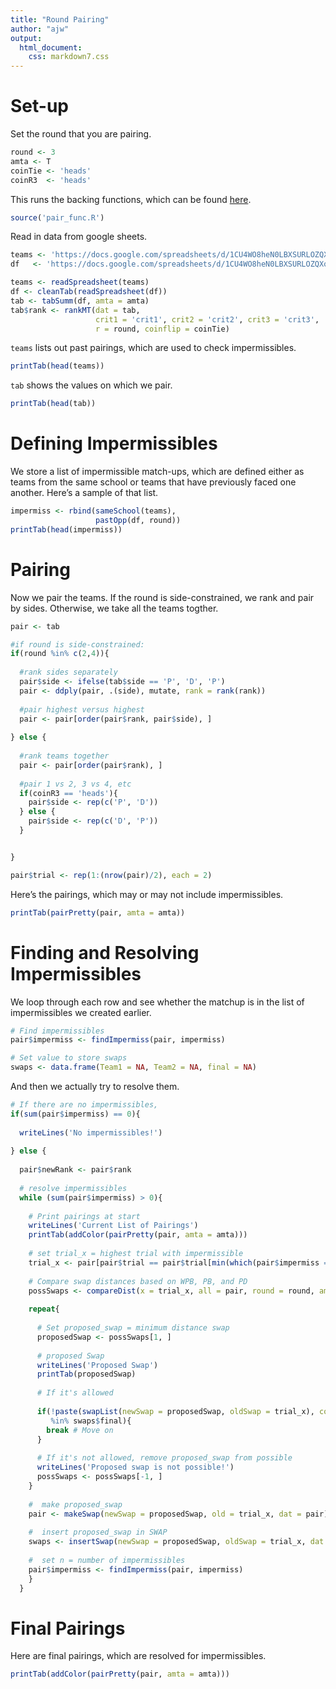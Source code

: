 ```yaml
---
title: "Round Pairing"
author: "ajw"
output:
  html_document:
    css: markdown7.css
---
```


# Set-up
Set the round that you are pairing.
```r
round <- 3
amta <- T
coinTie <- 'heads'
coinR3  <- 'heads'
```

This runs the backing functions, which can be found [here](https://github.com/anniejw6/amta-analytics/blob/master/auto-pairing/pair_func.R).
```r
source('pair_func.R')
```

Read in data from google sheets.
```r
teams <- 'https://docs.google.com/spreadsheets/d/1CU4WO8heN0LBXSURLOZQXopt0UV480Cmg7h8NuBXcRY/pubhtml?gid=0&single=true'
df   <- 'https://docs.google.com/spreadsheets/d/1CU4WO8heN0LBXSURLOZQXopt0UV480Cmg7h8NuBXcRY/pubhtml?gid=2080568749&single=true'

teams <- readSpreadsheet(teams)
df <- cleanTab(readSpreadsheet(df))
tab <- tabSumm(df, amta = amta)
tab$rank <- rankMT(dat = tab, 
                   crit1 = 'crit1', crit2 = 'crit2', crit3 = 'crit3', 
                   r = round, coinflip = coinTie)
```

`teams` lists out past pairings, which are used to check impermissibles.
```r
printTab(head(teams))
```

`tab` shows the values on which we pair.
```r
printTab(head(tab))
```

# Defining Impermissibles
We store a list of impermissible match-ups, which are 
defined either as teams from the same school or teams that have previously faced one another.
Here's a sample of that list.
```r
impermiss <- rbind(sameSchool(teams),
                   pastOpp(df, round))
printTab(head(impermiss))
```

# Pairing

Now we pair the teams. If the round is side-constrained, we rank and pair by sides. Otherwise, we take all the teams togther.
```r
pair <- tab

#if round is side-constrained:
if(round %in% c(2,4)){
  
  #rank sides separately
  pair$side <- ifelse(tab$side == 'P', 'D', 'P')  
  pair <- ddply(pair, .(side), mutate, rank = rank(rank))
  
  #pair highest versus highest
  pair <- pair[order(pair$rank, pair$side), ]
  
} else {
  
  #rank teams together
  pair <- pair[order(pair$rank), ]
  
  #pair 1 vs 2, 3 vs 4, etc
  if(coinR3 == 'heads'){
    pair$side <- rep(c('P', 'D'))
  } else {
    pair$side <- rep(c('D', 'P'))
  }


}

pair$trial <- rep(1:(nrow(pair)/2), each = 2)
```

Here's the pairings, which may or may not include impermissibles.
```r
printTab(pairPretty(pair, amta = amta))
```

# Finding and Resolving Impermissibles

We loop through each row and see whether 
the matchup is in the list of impermissibles we created earlier.
```r
# Find impermissibles
pair$impermiss <- findImpermiss(pair, impermiss)

# Set value to store swaps
swaps <- data.frame(Team1 = NA, Team2 = NA, final = NA)
```

And then we actually try to resolve them.
```r
# If there are no impermissibles,
if(sum(pair$impermiss) == 0){
  
  writeLines('No impermissibles!')
  
} else {
  
  pair$newRank <- pair$rank
  
  # resolve impermissibles
  while (sum(pair$impermiss) > 0){
  
    # Print pairings at start
    writeLines('Current List of Pairings')
    printTab(addColor(pairPretty(pair, amta = amta)))
    
    # set trial_x = highest trial with impermissible
    trial_x <- pair[pair$trial == pair$trial[min(which(pair$impermiss == T))], ]
    
    # Compare swap distances based on WPB, PB, and PD
    possSwaps <- compareDist(x = trial_x, all = pair, round = round, amta = F)  
    
    repeat{
      
      # Set proposed_swap = minimum distance swap
      proposedSwap <- possSwaps[1, ]
      
      # proposed Swap
      writeLines('Proposed Swap')
      printTab(proposedSwap)
      
      # If it's allowed
      
      if(!paste(swapList(newSwap = proposedSwap, oldSwap = trial_x), collapse = '') 
         %in% swaps$final){
        break # Move on
      }
      
      # If it's not allowed, remove proposed_swap from possible
      writeLines('Proposed swap is not possible!')
      possSwaps <- possSwaps[-1, ]
    }
    
    #  make proposed_swap
    pair <- makeSwap(newSwap = proposedSwap, old = trial_x, dat = pair)
    
    #  insert proposed_swap in SWAP
    swaps <- insertSwap(newSwap = proposedSwap, oldSwap = trial_x, dat = swaps)
    
    #  set n = number of impermissibles
    pair$impermiss <- findImpermiss(pair, impermiss)
    }
  }
```

# Final Pairings

Here are final pairings, which are resolved for impermissibles.
```r
printTab(addColor(pairPretty(pair, amta = amta)))
```